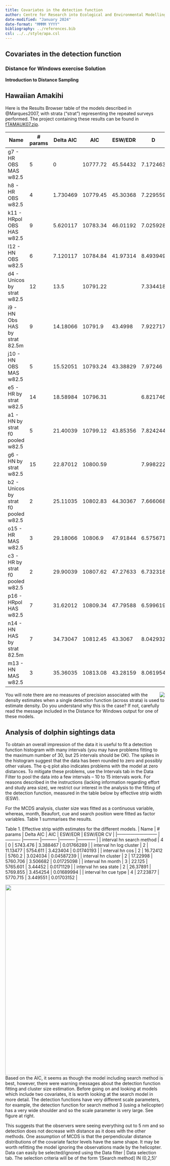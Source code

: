 ```yaml
---
title: Covariates in the detection function
author: Centre for Research into Ecological and Environmental Modelling <br> **University of St Andrews**
date-modified: "January 2024"
date-format: "MMMM YYYY"
bibliography: ../references.bib
csl: ../../style/apa.csl
---
```


:::{.callout-warning collapse=false appearance='default' icon=true}
# Covariates in the detection function
### Distance for Windows exercise Solution
:::

**Introduction to Distance Sampling**



## Hawaiian Amakihi

Here is the Results Browser table of the models described in @Marques2007, with strata ("strat") representing the repeated surveys performed. The project containing these results can be found in [fTAMAUK07.zip](fTAMAUK07.zip).


| Name                                 	| # params 	| Delta AIC 	| AIC      	| ESW/EDR  	| D        	| D LCL    	| D UCL    	| D CV       	|
|--------------------------------------	|----------	|-----------	|----------	|----------	|----------	|----------	|----------	|------------	|
| g7 - HR OBS MAS w82.5                	| 5        	| 0         	| 10777.72 	| 45.54432 	| 7.172463 	|          	|          	|            	|
| h8 - HR OBS w82.5                    	| 4        	| 1.730469  	| 10779.45 	| 45.30368 	| 7.229559 	|          	|          	|            	|
| k11 - HRpol OBS HAS w82.5            	| 9        	| 5.620117  	| 10783.34 	| 46.01192 	| 7.025928 	|          	|          	|            	|
| l12 - HN OBS w82.5                   	| 6        	| 7.120117  	| 10784.84 	| 41.97314 	| 8.493949 	|          	|          	|            	|
| d4 - Unicos by strat w82.5           	| 12       	| 13.5      	| 10791.22 	|          	| 7.334418 	| 6.801114 	| 7.90954  	| 0.03848917 	|
| i9 - HN Obs HAS by strat 82.5m       	| 9        	| 14.18066  	| 10791.9  	| 43.4998  	| 7.922717 	|          	|          	|            	|
| j10 - HN OBS MAS w82.5               	| 5        	| 15.52051  	| 10793.24 	| 43.38829 	| 7.97246  	|          	|          	|            	|
| e5 - HR by strat w82.5               	| 14       	| 18.58984  	| 10796.31 	|          	| 6.821746 	| 5.990242 	| 7.768671 	| 0.06631405 	|
| a1 - HN by strat f0 pooled w82.5     	| 5        	| 21.40039  	| 10799.12 	| 43.85356 	| 7.824244 	| 6.029662 	| 10.15294 	| 0.1333881  	|
| g6 - HN by strat w82.5               	| 15       	| 22.87012  	| 10800.59 	|          	| 7.998222 	| 6.889873 	| 9.284867 	| 0.07605652 	|
| b2 - Unicos by strat f0 pooled w82.5 	| 2        	| 25.11035  	| 10802.83 	| 44.30367 	| 7.666068 	| 7.002776 	| 8.392186 	| 0.04615532 	|
| o15 - HR MAS w82.5                   	| 3        	| 29.18066  	| 10806.9  	| 47.91844 	| 6.575671 	|          	|          	|            	|
| c3 - HR by strat f0 pooled w82.5     	| 2        	| 29.90039  	| 10807.62 	| 47.27633 	| 6.732318 	| 5.960572 	| 7.603986 	| 0.06212176 	|
| p16 - HRpol HAS w82.5                	| 7        	| 31.62012  	| 10809.34 	| 47.79588 	| 6.599619 	|          	|          	|            	|
| n14 - HN HAS by strat 82.5m          	| 7        	| 34.73047  	| 10812.45 	| 43.3067  	| 8.042932 	|          	|          	|            	|
| m13 - HN MAS w82.5                   	| 3        	| 35.36035  	| 10813.08 	| 43.28159 	| 8.061954 	|          	|          	|            	|

<img src="distwinwarning.png" align="right">

You will note there are no measures of precision associated with the density estimates when a single detection function (across strata) is used to estimate density. Do you understand why this is the case? If not, carefully read the message included in the Distance for Windows output for one of these models.

## Analysis of dolphin sightings data

To obtain an overall impression of the data it is useful to fit a detection function histogram with many intervals (you may have problems fitting to the maximum number of 30, but 25 intervals should be OK). The spikes in the histogram suggest that the data has been rounded to zero and possibly other values. The q-q plot also indicates problems with the model at zero distances. To mitigate these problems, use the Intervals tab in the Data Filter to pool the data into a few intervals – 10 to 15 intervals work. For reasons described in the instructions (lacking information regarding effort and study area size), we restrict our interest in the analysis to the fitting of the detection function, measured in the table below by effective strip width (ESW). 

For the MCDS analysis, cluster size was fitted as a continuous variable, whereas, month, Beaufort, cue and search position were fitted as factor variables. Table 1 summarises the results. 

Table 1. Effective strip width estimates for the different models. 
| Name                      	| # params 	| Delta AIC 	| AIC      	| ESW/EDR  	| ESW/EDR CV 	|
|---------------------------	|----------	|-----------	|----------	|----------	|------------	|
| interval hn search method 	|        4 	|         0 	| 5743.476 	| 3.388467 	| 0.01766289 	|
| interval hn log cluster   	|        2 	|  11.13477 	| 5754.611 	| 3.423404 	| 0.01740193 	|
| interval hn cos           	|        2 	|  16.72412 	|   5760.2 	| 3.024034 	| 0.04587239 	|
| interval hn cluster       	|        2 	|  17.22998 	| 5760.706 	| 3.506682 	| 0.01725098 	|
| interval hn month         	|        3 	|    22.125 	| 5765.601 	|  3.44452 	|  0.0171129 	|
| interval hn sea state     	|        2 	|  26.37891 	| 5769.855 	| 3.454254 	| 0.01689994 	|
| interval hn cue type      	|        4 	|  27.23877 	| 5770.715 	| 3.449551 	| 0.01703152 	|

<img src="method3detfn.png" align="right" width=600px>

Based on the AIC, it seems as though the model including search method is best, however, there were warning messages about the detection function fitting and cluster size estimation. Before going on and looking at models which include two covariates, it is worth looking at the search model in more detail. The detection functions have very different scale parameters, for example, the detection function for search method 3 (using a helicopter) has a very wide shoulder and so the scale parameter is very large. See figure at right.

This suggests that the observers were seeing everything out to 5 nm and so detection does not decrease with distance as it does with the other methods. One assumption of MCDS is that the perpendicular distance distributions of the covariate factor levels have the same shape. It may be worth refitting the model ignoring the observations made by the helicopter. Data can easily be selected/ignored using the Data filter \| Data selection tab. The selection criteria will be of the form ‘\[Search method\] IN (0,2,5)’

